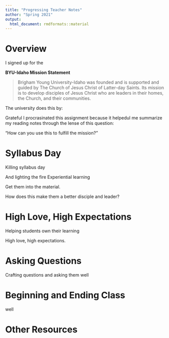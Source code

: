```yaml
---
title: "Progressing Teacher Notes"
author: "Spring 2021"
output: 
  html_document: rmdformats::material 
---
```


# Overview

I signed up for the 

**BYU-Idaho Mission Statement**

> Brigham Young University-Idaho was founded and is supported and guided by The Church of Jesus Christ of Latter-day Saints. Its mission is to develop disciples of Jesus Christ who are leaders in their homes, the Church, and their communities.

The university does this by:

Grateful I procrasinated this assignment because it helpedul me summarize my reading notes through the lense of this question:

"How can you use this to fulfill the mission?"

# Syllabus Day
Killing syllabus day

And lighting the fire
Experiential learning

Get them into the material.

How does this make them a better disciple and leader?

# High Love, High Expectations
Helping students own their learning

High love, high expectations.

# Asking Questions
Crafting questions and asking them well


# Beginning and Ending Class


well



# Other Resources
